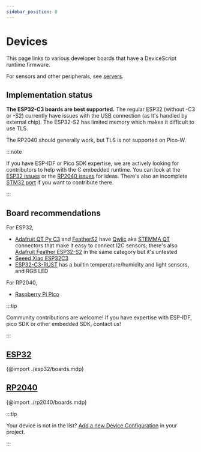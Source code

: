 ```yaml
---
sidebar_position: 0
---
```


# Devices

This page links to various developer boards that have a DeviceScript runtime firmware.

For sensors and other peripherals, see [servers](/api/servers).

## Implementation status

**The ESP32-C3 boards are best supported.**
The regular ESP32 (without -C3 or -S2) currently have issues with the USB connection
(as it's handled by external chip). 
The ESP32-S2 has limited memory which makes it difficult to use TLS.

The RP2040 should generally work, but TLS is not supported on Pico-W.

:::note

If you have ESP-IDF or Pico SDK expertise, we are actively looking for contributors to help
with the C embedded runtime. You can look at the [ESP32 issues](https://github.com/microsoft/devicescript/labels/esp32)
or the [RP2040 issues](https://github.com/microsoft/devicescript/labels/rp2040) for ideas.
There's also an incomplete [STM32 port](https://github.com/microsoft/devicescript-stm32) if you
want to contribute there.

:::

## Board recommendations

For ESP32,

-   [Adafruit QT Py C3](/devices/esp32/adafruit-qt-py-c3) and [FeatherS2](/devices/esp32/feather-s2) have
    [Qwiic](https://www.sparkfun.com/qwiic) aka [STEMMA QT](https://learn.adafruit.com/introducing-adafruit-stemma-qt/what-is-stemma-qt)
    connectors that make it easy to connect I2C sensors;
    there's also [Adafruit Feather ESP32-S2](/devices/esp32/adafruit-feather-esp32-s2) in the same
    category but it's untested
-   [Seeed Xiao ESP32C3](/devices/esp32/seeed-xiao-esp32c3)
-   [ESP32-C3-RUST](/devices/esp32/esp32c3-rust-devkit) has a builtin temperature/humidity and light sensors, and RGB LED

For RP2040,

-   [Raspberry Pi Pico](/devices/rp2040/pico)

:::tip

Community contributions are welcome! If you have expertise with ESP-IDF, pico SDK or other embedded SDK,
contact us!

:::

## [ESP32](/devices/esp32/)

{@import ./esp32/boards.mdp}

## [RP2040](/devices/rp2040/)

{@import ./rp2040/boards.mdp}

:::tip

Your device is not in the list? [Add a new Device Configuration](/devices/add-board) in your project.

:::
